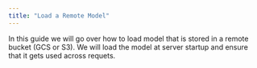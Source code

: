 ```yaml
---
title: "Load a Remote Model"
---
```


In this guide we will go over how to load model that is stored in a remote bucket (GCS or S3). We will load the model at server startup and ensure that it gets used across requets.

